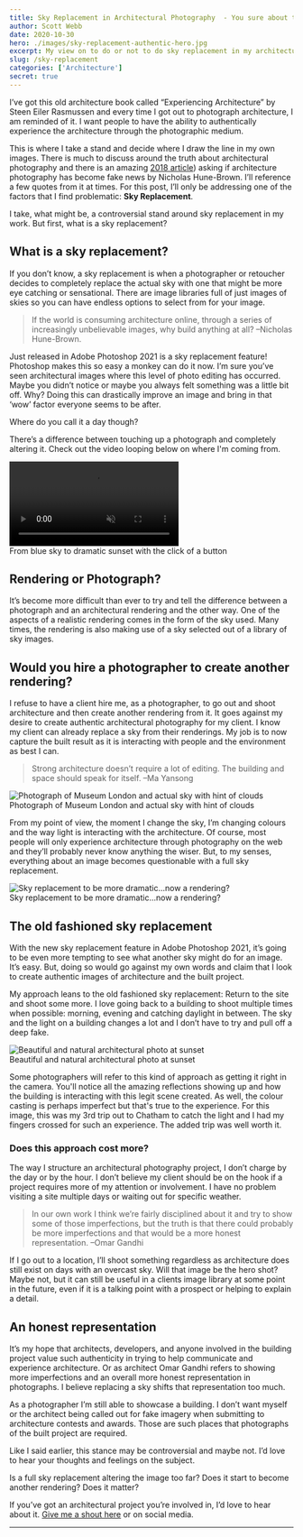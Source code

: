 ```yaml
---
title: Sky Replacement in Architectural Photography  - You sure about that?
author: Scott Webb
date: 2020-10-30
hero: ./images/sky-replacement-authentic-hero.jpg
excerpt: My view on to do or not to do sky replacement in my architectural photography. 
slug: /sky-replacement
categories: ['Architecture']
secret: true
---
```


I’ve got this old architecture book called “Experiencing Architecture” by Steen Eiler Rasmussen and every time I got out to photograph architecture, I am reminded of it. I want people to have the ability to authentically experience the architecture through the photographic medium. 

This is where I take a stand and decide where I draw the line in my own images. There is much to discuss around the truth about architectural photography and there is an amazing [2018 article](https://www.azuremagazine.com/article/architectural-photography-fake-news/)) asking if architecture photography has become fake news by Nicholas Hune-Brown. I’ll reference a few quotes from it at times. For this post, I’ll only be addressing one of the factors that I find problematic: **Sky Replacement**.

I take, what might be, a controversial stand around sky replacement in my work. But first, what is a sky replacement?


## What is a sky replacement?
If you don’t know, a sky replacement is when a photographer or retoucher decides to completely replace the actual sky with one that might be more eye catching or sensational. There are image libraries full of just images of skies so you can have endless options to select from for your image. 

> If the world is consuming architecture online, through a series of increasingly unbelievable images, why build anything at all? 
> –Nicholas Hune-Brown.

Just released in Adobe Photoshop 2021 is a sky replacement feature! Photoshop makes this so easy a monkey can do it now. I’m sure you’ve seen architectural images where this level of photo editing has occurred. Maybe you didn’t notice or maybe you always felt something was a little bit off. Why? Doing this can drastically improve an image and bring in that ‘wow’ factor everyone seems to be after. 

Where do you call it a day though? 

There’s a difference between touching up a photograph and completely altering it. Check out the video looping below on where I'm coming from.

<div className="video">
<video autoplay loop muted playinline src="https://video.twimg.com/ext_tw_video/1324682725438218241/pu/vid/1084x720/w3v8_iYXZ21uZNkg.mp4"></video>
<figcaption>From blue sky to dramatic sunset with the click of a button</figcaption>
</div>

## Rendering or Photograph?
It’s become more difficult than ever to try and tell the difference between a photograph and an architectural rendering and the other way.  One of the aspects of a realistic rendering comes in the form of the sky used. Many times, the rendering is also making use of a sky selected out of a library of sky images. 

## Would you hire a photographer to create another rendering?
I refuse to have a client hire me, as a photographer, to go out and shoot architecture and then create another rendering from it. It goes against my desire to create authentic architectural photography for my client. I know my client can already replace a sky from their renderings.  My job is to now capture the built result as it is interacting with people and the environment as best I can. 

>  Strong architecture doesn’t require a lot of editing. The building and space should speak for itself.
> –Ma Yansong

<div className="Image__Medium">
  <img
    src="./images/authentic-architectural-image-museum.jpg"
    title="Photograph of Museum London and actual sky with hint of clouds"
    alt="Photograph of Museum London and actual sky with hint of clouds"
  />
  <figcaption>Photograph of Museum London and actual sky with hint of clouds</figcaption>
</div>

From my point of view, the moment I change the sky, I’m changing colours and the way light is interacting with the architecture. Of course, most people will only experience architecture through photography on the web and they’ll probably never know anything the wiser. But, to my senses, everything about an image becomes questionable with a full sky replacement. 

<div className="Image__Medium">
  <img
    src="./images/replaced-sky-museum-london-webb.jpg"
    title="Sky replacement to be more dramatic...now a rendering?"
    alt="Sky replacement to be more dramatic...now a rendering?"
  />
  <figcaption>Sky replacement to be more dramatic...now a rendering?</figcaption>
</div>

## The old fashioned sky replacement
With the new sky replacement feature in Adobe Photoshop 2021, it’s going to be even more tempting to see what another sky might do for an image. It’s easy. But, doing so would go against my own words and claim that I look to create authentic images of architecture and the built project. 

My approach leans to the old fashioned sky replacement: Return to the site and shoot some more. I love going back to a building to shoot multiple times when possible: morning, evening and catching daylight in between. The sky and the light on a building changes a lot and I don’t have to try and pull off a deep fake.  

<div className="Image__Medium">
  <img
    src="./images/authentic-sky-and-reflections-photograph.jpg"
    title="Beautiful and natural architectural photo at sunset"
    alt="Beautiful and natural architectural photo at sunset"
  />
  <figcaption>Beautiful and natural architectural photo at sunset</figcaption>
</div>

Some photographers will refer to this kind of approach as getting it right in the camera. You'll notice all the amazing reflections showing up and how the building is interacting with this legit scene created. As well, the colour casting is perhaps imperfect but that's true to the experience. For this image, this was my 3rd trip out to Chatham to catch the light and I had my fingers crossed for such an experience. The added trip was well worth it.

### Does this approach cost more?
The way I structure an architectural photography project, I don’t charge by the day or by the hour. I don’t believe my client should be on the hook if a project requires more of my attention or involvement. I have no problem visiting a site multiple days or waiting out for specific weather. 

> In our own work I think we’re fairly disciplined about it and try to show some of those imperfections, but the truth is that there could probably be more imperfections and that would be a more honest representation.
> –Omar Gandhi

If I go out to a location, I’ll shoot something regardless as architecture does still exist on days with an overcast sky. Will that image be the hero shot? Maybe not, but it can still be useful in a clients image library at some point in the future, even if it is a talking point with a prospect or helping to explain a detail. 

## An honest representation
It’s my hope that architects, developers, and anyone involved in the building project value such authenticity in trying to help communicate and experience architecture.  Or as architect Omar Gandhi refers to showing more imperfections and an overall more honest representation in photographs. I believe replacing a sky shifts that representation too much. 

As a photographer I’m still able to showcase a building. I don’t want myself or the architect being called out for fake imagery when submitting to architecture contests and awards. Those are such places that photographs of the built project are required.

Like I said earlier, this stance may be controversial and maybe not. I’d love to hear your thoughts and feelings on the subject. 

Is a full sky replacement altering the image too far? Does it start to become another rendering? Does it matter?

If you’ve got an architectural project you’re involved in, I’d love to hear about it. [Give me a shout here](/contact) or on social media.

---